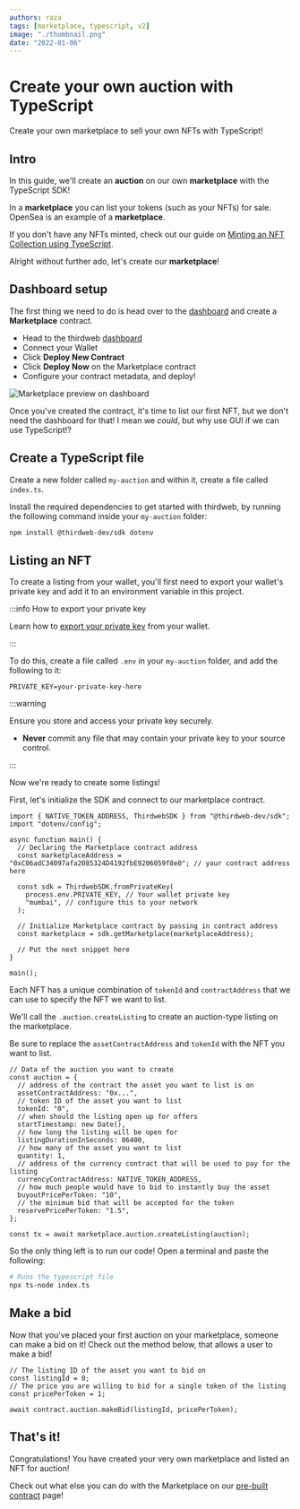 ```yaml
---
authors: raza
tags: [marketplace, typescript, v2]
image: "./thumbnail.png"
date: "2022-01-06"
---
```


# Create your own auction with TypeScript

Create your own marketplace to sell your own NFTs with TypeScript!

<!-- truncate -->

## Intro

In this guide, we'll create an **auction** on our own **marketplace** with the TypeScript SDK!

In a **marketplace** you can list your tokens (such as your NFTs) for sale. OpenSea is an example of a **marketplace**.

If you don't have any NFTs minted, check out our guide on [Minting an NFT Collection using TypeScript](/guides/mint-nft-collection-using-typescript-sdk).

Alright without further ado, let's create our **marketplace**!

## Dashboard setup

The first thing we need to do is head over to the [dashboard](https://thirdweb.com/dashboard) and create a **Marketplace** contract.

- Head to the thirdweb [dashboard](https://thirdweb.com/dashboard)
- Connect your Wallet
- Click **Deploy New Contract**
- Click **Deploy Now** on the Marketplace contract
- Configure your contract metadata, and deploy!

![Marketplace preview on dashboard](./17-marketplace.png)

Once you've created the contract, it's time to list our first NFT, but we don't need the dashboard for that! I mean we _could_, but why use GUI if we can use TypeScript!?

## Create a TypeScript file

Create a new folder called `my-auction` and within it,
create a file called `index.ts`.

Install the required dependencies to get started with thirdweb, by running the following command inside
your `my-auction` folder:

```bash
npm install @thirdweb-dev/sdk dotenv
```

## Listing an NFT

To create a listing from your wallet, you'll first need to export your wallet's private key and add it to an environment variable in this project.

:::info How to export your private key

Learn how to [export your private key](/guides/create-a-metamask-wallet#export-your-private-key) from your wallet.

:::

To do this, create a file called `.env` in your `my-auction` folder, and add the following to it:

```
PRIVATE_KEY=your-private-key-here
```

:::warning

Ensure you store and access your private key securely.

- **Never** commit any file that may contain your private key to your source control.

:::

Now we're ready to create some listings!

First, let's initialize the SDK and connect to our marketplace contract.

```tsx title="index.ts"
import { NATIVE_TOKEN_ADDRESS, ThirdwebSDK } from "@thirdweb-dev/sdk";
import "dotenv/config";

async function main() {
  // Declaring the Marketplace contract address
  const marketplaceAddress = "0xC06adC34097afa2085324D4192fbE9206059f8e0"; // your contract address here

  const sdk = ThirdwebSDK.fromPrivateKey(
    process.env.PRIVATE_KEY, // Your wallet private key
    "mumbai", // configure this to your network
  );

  // Initialize Marketplace contract by passing in contract address
  const marketplace = sdk.getMarketplace(marketplaceAddress);

  // Put the next snippet here
}

main();
```

Each NFT has a unique combination of `tokenId` and `contractAddress`
that we can use to specify the NFT we want to list.

We'll call the `.auction.createListing` to create an auction-type listing on the marketplace.

Be sure to replace the `assetContractAddress` and `tokenId` with the NFT you want to list.

```tsx title="index.ts"
// Data of the auction you want to create
const auction = {
  // address of the contract the asset you want to list is on
  assetContractAddress: "0x...",
  // token ID of the asset you want to list
  tokenId: "0",
  // when should the listing open up for offers
  startTimestamp: new Date(),
  // how long the listing will be open for
  listingDurationInSeconds: 86400,
  // how many of the asset you want to list
  quantity: 1,
  // address of the currency contract that will be used to pay for the listing
  currencyContractAddress: NATIVE_TOKEN_ADDRESS,
  // how much people would have to bid to instantly buy the asset
  buyoutPricePerToken: "10",
  // the minimum bid that will be accepted for the token
  reservePricePerToken: "1.5",
};

const tx = await marketplace.auction.createListing(auction);
```

So the only thing left is to run our code! Open a terminal and paste the following:

```bash
# Runs the typescript file
npx ts-node index.ts
```

## Make a bid

Now that you've placed your first auction on your marketplace, someone can make a bid on it!
Check out the method below, that allows a user to make a bid!

```tsx title="index.ts"
// The listing ID of the asset you want to bid on
const listingId = 0;
// The price you are willing to bid for a single token of the listing
const pricePerToken = 1;

await contract.auction.makeBid(listingId, pricePerToken);
```

## That's it!

Congratulations! You have created your very own marketplace and listed an NFT for auction!

Check out what else you can do with the Marketplace on our [pre-built contract](/pre-built-contracts/marketplace) page!
